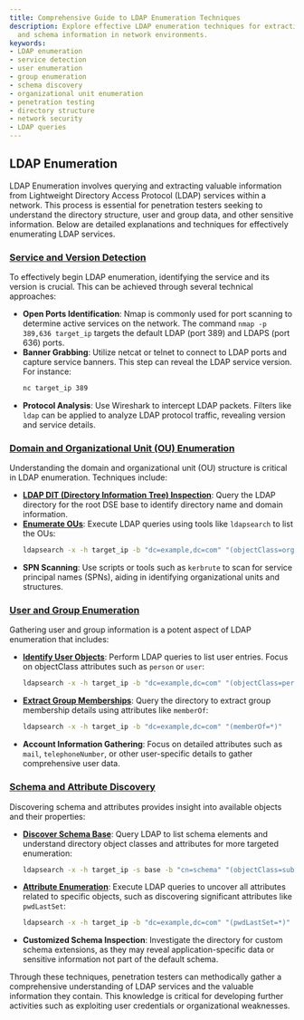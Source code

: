 ```yaml
---
title: Comprehensive Guide to LDAP Enumeration Techniques
description: Explore effective LDAP enumeration techniques for extracting user, group,
  and schema information in network environments.
keywords:
- LDAP enumeration
- service detection
- user enumeration
- group enumeration
- schema discovery
- organizational unit enumeration
- penetration testing
- directory structure
- network security
- LDAP queries
---
```


## LDAP Enumeration

LDAP Enumeration involves querying and extracting valuable information from Lightweight Directory Access Protocol (LDAP) services within a network. This process is essential for penetration testers seeking to understand the directory structure, user and group data, and other sensitive information. Below are detailed explanations and techniques for effectively enumerating LDAP services.

### [Service and Version Detection](offensive/network/enumeration/ldap_enumeration/service_and_version_detection)

To effectively begin LDAP enumeration, identifying the service and its version is crucial. This can be achieved through several technical approaches:

- **Open Ports Identification**: Nmap is commonly used for port scanning to determine active services on the network. The command `nmap -p 389,636 target_ip` targets the default LDAP (port 389) and LDAPS (port 636) ports.
- **Banner Grabbing**: Utilize netcat or telnet to connect to LDAP ports and capture service banners. This step can reveal the LDAP service version. For instance:
  ```bash
  nc target_ip 389
  ```
- **Protocol Analysis**: Use Wireshark to intercept LDAP packets. Filters like `ldap` can be applied to analyze LDAP protocol traffic, revealing version and service details.

### [Domain and Organizational Unit (OU) Enumeration](offensive/network/enumeration/ldap_enumeration/domain_and_organizational_unit_ou_enumeration)

Understanding the domain and organizational unit (OU) structure is critical in LDAP enumeration. Techniques include:

- **[LDAP DIT (Directory Information Tree) Inspection](offensive/network/enumeration/ldap_enumeration/domain_and_organizational_unit_ou_enumeration/enumerating_domains_and_forests/)**: Query the LDAP directory for the root DSE base to identify directory name and domain information.
- **[Enumerate OUs](offensive/network/enumeration/ldap_enumeration/domain_and_organizational_unit_ou_enumeration/identifying_organizational_units/)**: Execute LDAP queries using tools like `ldapsearch` to list the OUs:
  ```bash
  ldapsearch -x -h target_ip -b "dc=example,dc=com" "(objectClass=organizationalUnit)"
  ```
- **SPN Scanning**: Use scripts or tools such as `kerbrute` to scan for service principal names (SPNs), aiding in identifying organizational units and structures.

### [User and Group Enumeration](offensive/network/enumeration/ldap_enumeration/user_and_group_enumeration)

Gathering user and group information is a potent aspect of LDAP enumeration that includes:

- **[Identify User Objects](offensive/network/enumeration/ldap_enumeration/user_and_group_enumeration/listing_users_and_attributes/)**: Perform LDAP queries to list user entries. Focus on objectClass attributes such as `person` or `user`:
  ```bash
  ldapsearch -x -h target_ip -b "dc=example,dc=com" "(objectClass=person)"
  ```
- **[Extract Group Memberships](offensive/network/enumeration/ldap_enumeration/user_and_group_enumeration/group_membership_and_privilege_discovery/)**: Query the directory to extract group membership details using attributes like `memberOf`:
  ```bash
  ldapsearch -x -h target_ip -b "dc=example,dc=com" "(memberOf=*)"
  ```
- **Account Information Gathering**: Focus on detailed attributes such as `mail`, `telephoneNumber`, or other user-specific details to gather comprehensive user data.

### [Schema and Attribute Discovery](offensive/network/enumeration/ldap_enumeration/schema_and_attribute_discovery)

Discovering schema and attributes provides insight into available objects and their properties:

- **[Discover Schema Base](offensive/network/enumeration/ldap_enumeration/schema_and_attribute_discovery/exploring_ldap_schema_for_available_attributes/)**: Query LDAP to list schema elements and understand directory object classes and attributes for more targeted enumeration:
  ```bash
  ldapsearch -x -h target_ip -s base -b "cn=schema" "(objectClass=subschema)"
  ```
- **[Attribute Enumeration](offensive/network/enumeration/ldap_enumeration/schema_and_attribute_discovery/identifying_sensitive_attributes_e.g._passwordlastset/)**: Execute LDAP queries to uncover all attributes related to specific objects, such as discovering significant attributes like `pwdLastSet`:
  ```bash
  ldapsearch -x -h target_ip -b "dc=example,dc=com" "(pwdLastSet=*)"
  ```
- **Customized Schema Inspection**: Investigate the directory for custom schema extensions, as they may reveal application-specific data or sensitive information not part of the default schema.

Through these techniques, penetration testers can methodically gather a comprehensive understanding of LDAP services and the valuable information they contain. This knowledge is critical for developing further activities such as exploiting user credentials or organizational weaknesses.